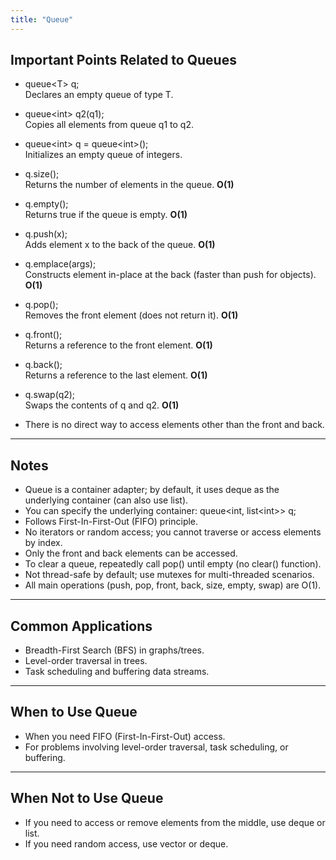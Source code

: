 ```yaml
---
title: "Queue"
---
```


## Important Points Related to Queues

- queue&lt;T&gt; q;  
  Declares an empty queue of type T.

- queue&lt;int&gt; q2(q1);  
  Copies all elements from queue q1 to q2.

- queue&lt;int&gt; q = queue&lt;int&gt;();  
  Initializes an empty queue of integers.

- q.size();  
  Returns the number of elements in the queue. **O(1)**

- q.empty();  
  Returns true if the queue is empty. **O(1)**

- q.push(x);  
  Adds element x to the back of the queue. **O(1)**

- q.emplace(args);  
  Constructs element in-place at the back (faster than push for objects). **O(1)**

- q.pop();  
  Removes the front element (does not return it). **O(1)**

- q.front();  
  Returns a reference to the front element. **O(1)**

- q.back();  
  Returns a reference to the last element. **O(1)**

- q.swap(q2);  
  Swaps the contents of q and q2. **O(1)**

- There is no direct way to access elements other than the front and back.

---

## Notes

- Queue is a container adapter; by default, it uses deque as the underlying container (can also use list).
- You can specify the underlying container: queue&lt;int, list&lt;int&gt;&gt; q;
- Follows First-In-First-Out (FIFO) principle.
- No iterators or random access; you cannot traverse or access elements by index.
- Only the front and back elements can be accessed.
- To clear a queue, repeatedly call pop() until empty (no clear() function).
- Not thread-safe by default; use mutexes for multi-threaded scenarios.
- All main operations (push, pop, front, back, size, empty, swap) are O(1).

---

## Common Applications

- Breadth-First Search (BFS) in graphs/trees.
- Level-order traversal in trees.
- Task scheduling and buffering data streams.

---

## When to Use Queue

- When you need FIFO (First-In-First-Out) access.
- For problems involving level-order traversal, task scheduling, or buffering.

---

## When Not to Use Queue

- If you need to access or remove elements from the middle, use deque or list.
- If you need random access, use vector or deque.